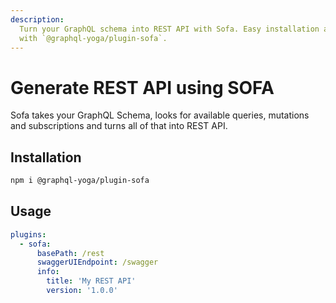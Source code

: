 ```yaml
---
description:
  Turn your GraphQL schema into REST API with Sofa. Easy installation and usage. Get started now
  with `@graphql-yoga/plugin-sofa`.
---
```


# Generate REST API using SOFA

Sofa takes your GraphQL Schema, looks for available queries, mutations and subscriptions and turns
all of that into REST API.

## Installation

```sh npm2yarn
npm i @graphql-yoga/plugin-sofa
```

## Usage

```yaml
plugins:
  - sofa:
      basePath: /rest
      swaggerUIEndpoint: /swagger
      info:
        title: 'My REST API'
        version: '1.0.0'
```
